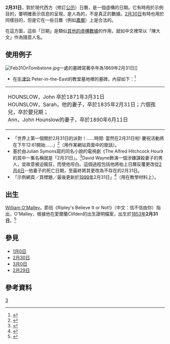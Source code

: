'''2月31日'''，對於現代西方（修訂[[公历|公历]]）日曆，是一個虛構的日期。它有時用於示例目的，要明確表示信息的呈現，是人為的，不是真正的數據。[[2月30日|2月30日]]有時也用於同樣目的，但是它在一些日曆（例如[[農曆|農曆]]）上是合法的。

在這方面，這些「日期」是類似[[無名氏|其他的虛構數據]]的作用，就如中文裡常以「陳大文」作為隨意人名。

==使用例子== 
[[Image:Feb31OnTombstone.jpg|thumb]]一處的墓碑寫著卒年為1869年2月31日]]
*在[[牛津|牛津]]St Peter-in-the-East的教堂墓地裡的墓碑，內容如下：<ref>{{cite web|title=Gravestones in the Churchyard of St. Peter-in-the-East|url=http://www.seh.ox.ac.uk/index.php?section=124|accessdate=11 June 2009|language=en|archive-date=2016-08-06|archive-url=https://web.archive.org/web/20160806203753/http://www.seh.ox.ac.uk/index.php?section=124|dead-url=no}}</ref>
<center>
{|class="wikitable" style="text-align:center;"
|-
| HOUNSLOW，John
卒於1871年3月31日<br/>
HOUNSLOW，Sarah，他的妻子，卒於1835年2月31日；六個孩兒，卒於嬰兒期；<br/>
Ann，John Hounslow的妻子，卒於1890年6月11日
|}
</center>
*「世界上第一個關於2月31日的派對！……時間: 當然在2月31日啦! 慶祝活動將在下午12:61開始……」<ref>{{cite web|url=http://feb31.com|title=You are invited...|work=Feb31.com|accessdate=2010-02-27|language=en|archive-date=2012-10-07|archive-url=https://web.archive.org/web/20121007033634/http://www.feb31.com/|dead-url=no}}</ref>（用作某網站頁面中的廢話）。
*基於由Julian Symons寫的同名小說的電視劇《The Alfred Hitchcock Hour》的其中一集名稱就是「2月31日」。<ref>{{cite web|url=http://www.tv.com/the-alfred-hitchcock-hour/the-thirty-first-of-february/episode/135466/summary.html?tag=ep_list;ep_title;14|title=The Thirty First of February|publisher=tv.com|accessdate=2009-08-30|language=en|archive-date=2011-06-04|archive-url=https://web.archive.org/web/20110604031116/http://www.tv.com/the-alfred-hitchcock-hour/the-thirty-first-of-february/episode/135466/summary.html?tag=ep_list;ep_title;14|dead-url=no}}</ref>David Wayne飾演一個涉嫌謀殺妻子的男人，並故意被迫瘋狂，而使他坦白。這個過程包括他將枱上日曆反覆更改從[[2月4日|2月4日]]--他妻子的死亡日期，至最終將其更改為不存在的2月31日。
*「示例網頁／頁標題／最後更新於[[1999年|1999年]]2月31日」<ref>{{cite web|url=http://www.mcli.dist.maricopa.edu/tut/tut12.html|title=Lesson 12: Address Footers and E-Mail Links|work=Writing HTML: A Tutorial for Creating Web Pages|author=Maricopa Center for Learning and Instruction|publisher=Maricopa Community Colleges|year=2002|accessdate=2007-07-06|language=en|deadurl=yes|archiveurl=https://web.archive.org/web/20080509141605/http://www.mcli.dist.maricopa.edu/tut/tut12.html|archivedate=2008-05-09}}</ref>（用在教學材料上）。

==出生==
[[William_O'Malley|William O'Malley]]。節目《Ripley's Believe It or Not!》（中文：信不信由你）指出，O'Malley，根據他在愛爾蘭Clifden的出生證明檔案，出生於[[1853年|1853年]]'''2月31日'''。<ref>{{cite book|title=Ripley's Believe It or Not! 15th Series|publisher=Pocket Books|location=[[纽约|纽约]]|date=September 1969|author=Ripley Enterprises, Inc.|page=25|isbn=0671804731|language=en}}</ref>

==參見==
{{commons}}
*[[1月0日|1月0日]]
*[[2月30日|2月30日]]
*[[3月0日|3月0日]]
*[[2月29日|2月29日]]

==參考資料==
{{Reflist}}

[[Category:2月各日|3]]